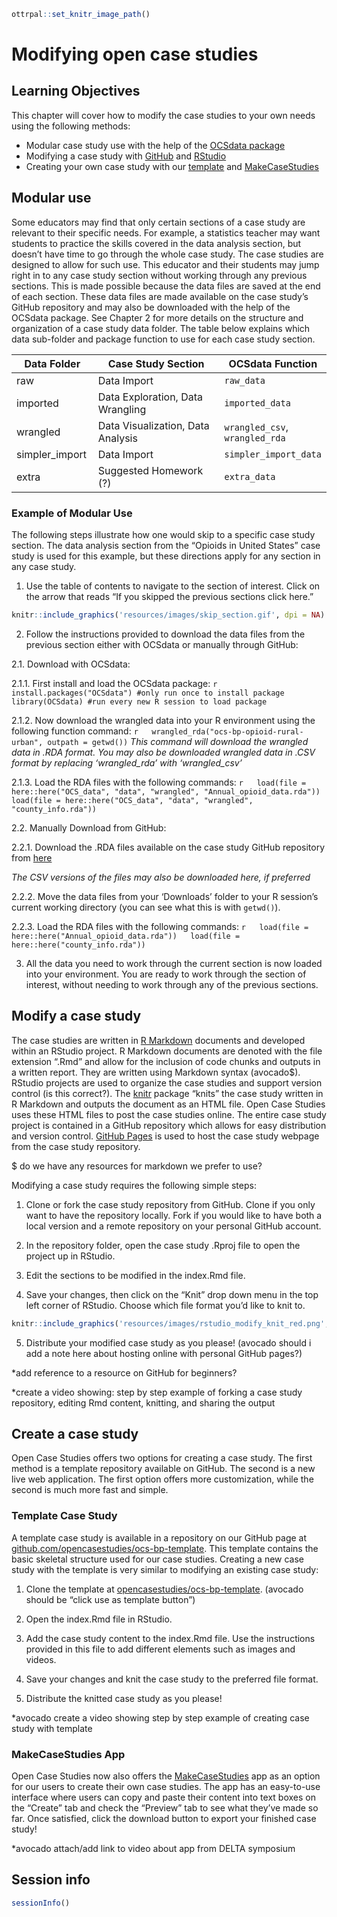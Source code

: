 
```r
ottrpal::set_knitr_image_path()
```

# Modifying open case studies

## Learning Objectives

This chapter will cover how to modify the case studies to your own needs using the following methods:  

- Modular case study use with the help of the [OCSdata package](https://github.com/opencasestudies/OCSdata)
- Modifying a case study with [GitHub](https://github.com/opencasestudies) and [RStudio](https://www.rstudio.com/)
- Creating your own case study with our [template](https://github.com/opencasestudies/ocs-bp-template) and [MakeCaseStudies](https://rsconnect.biostat.jhsph.edu/MakeCaseStudies/)

## Modular use

Some educators may find that only certain sections of a case study are relevant to their specific needs. For example, a statistics teacher may want students to practice the skills covered in the data analysis section, but doesn't have time to go through the whole case study. The case studies are designed to allow for such use. This educator and their students may jump right in to any case study section without working through any previous sections. This is made possible because the data files are saved at the end of each section. These data files are made available on the case study's GitHub repository and may also be downloaded with the help of the OCSdata package. See Chapter 2 for more details on the structure and organization of a case study data folder. The table below explains which data sub-folder and package function to use for each case study section.

| Data Folder | Case Study Section | OCSdata Function |
| ----- | -------- | ------ |
| raw | Data Import | `raw_data` |
| imported | Data Exploration, Data Wrangling | `imported_data` |
| wrangled | Data Visualization, Data Analysis | `wrangled_csv`, `wrangled_rda` |
| simpler_import | Data Import | `simpler_import_data` |
| extra | Suggested Homework (?) | `extra_data` |

### Example of Modular Use

The following steps illustrate how one would skip to a specific case study section. The data analysis section from the "Opioids in United States" case study is used for this example, but these directions apply for any section in any case study.

1) Use the table of contents to navigate to the section of interest. Click on the arrow that reads "If you skipped the previous sections click here."

```r
knitr::include_graphics('resources/images/skip_section.gif', dpi = NA)
```

2) Follow the instructions provided to download the data files from the previous section either with OCSdata or manually through GitHub:

2.1. Download with OCSdata:

  2.1.1. First install and load the OCSdata package:
  ```r
  install.packages("OCSdata") #only run once to install package
  library(OCSdata) #run every new R session to load package
  ```

  2.1.2. Now download the wrangled data into your R environment using the following function command:
  ```r
  wrangled_rda("ocs-bp-opioid-rural-urban", outpath = getwd())
  ```
  *This command will download the wrangled data in .RDA format. You may also be downloaded wrangled data in .CSV format by replacing 'wrangled_rda' with 'wrangled_csv'*

  2.1.3. Load the RDA files with the following commands:
  ```r
  load(file = here::here("OCS_data", "data", "wrangled", "Annual_opioid_data.rda"))
  load(file = here::here("OCS_data", "data", "wrangled", "county_info.rda"))
  ```

2.2. Manually Download from GitHub:

  2.2.1. Download the .RDA files available on the case study GitHub repository from [here](https://github.com/opencasestudies/ocs-bp-opioid-rural-urban/tree/master/data/wrangled)

  *The CSV versions of the files may also be downloaded here, if preferred*

  2.2.2. Move the data files from your 'Downloads' folder to your R session's current working directory (you can see what this is with ```getwd()```).

  2.2.3. Load the RDA files with the following commands:
  ```r
  load(file = here::here("Annual_opioid_data.rda"))
  load(file = here::here("county_info.rda"))
  ```

3) All the data you need to work through the current section is now loaded into your environment. You are ready to work through the section of interest, without needing to work through any of the previous sections.

## Modify a case study

The case studies are written in [R Markdown](https://rmarkdown.rstudio.com/) documents and developed within an RStudio project. R Markdown documents are denoted with the file extension ".Rmd" and allow for the inclusion of code chunks and outputs in a written report. They are written using Markdown syntax (avocado$). RStudio projects are used to organize the case studies and support version control (is this correct?). The [knitr](https://yihui.org/knitr/) package "knits" the case study written in R Markdown and outputs the document as an HTML file. Open Case Studies uses these HTML files to post the case studies online. The entire case study project is contained in a GitHub repository which allows for easy distribution and version control. [GitHub Pages](https://pages.github.com/) is used to host the case study webpage from the case study repository.

$ do we have any resources for markdown we prefer to use?

Modifying a case study requires the following simple steps:

1. Clone or fork the case study repository from GitHub. Clone if you only want to have the repository locally. Fork if you would like to have both a local version and a remote repository on your personal GitHub account.

2. In the repository folder, open the case study .Rproj file to open the project up in RStudio.

3. Edit the sections to be modified in the index.Rmd file.

4. Save your changes, then click on the "Knit" drop down menu in the top left corner of RStudio. Choose which file format you'd like to knit to.

```r
knitr::include_graphics('resources/images/rstudio_modify_knit_red.png', dpi = NA)
```

5. Distribute your modified case study as you please! (avocado should i add a note here about hosting online with personal GitHub pages?)

*add reference to a resource on GitHub for beginners?

*create a video showing: step by step example of forking a case study repository, editing Rmd content, knitting, and sharing the output

## Create a case study

Open Case Studies offers two options for creating a case study. The first method is a template repository available on GitHub. The second is a new live web application. The first option offers more customization, while the second is much more fast and simple.

### Template Case Study

A template case study is available in a repository on our GitHub page at [github.com/opencasestudies/ocs-bp-template](https://github.com/opencasestudies/ocs-bp-template). This template contains the basic skeletal structure used for our case studies. Creating a new case study with the template is very similar to modifying an existing case study:

1. Clone the template at [opencasestudies/ocs-bp-template](https://github.com/opencasestudies/ocs-bp-template). (avocado should be "click use as template button")

2. Open the index.Rmd file in RStudio.

3. Add the case study content to the index.Rmd file. Use the instructions provided in this file to add different elements such as images and videos.

4. Save your changes and knit the case study to the preferred file format.

5. Distribute the knitted case study as you please!

*avocado create a video showing step by step example of creating case study with template

### MakeCaseStudies App

Open Case Studies now also offers the [MakeCaseStudies](https://rsconnect.biostat.jhsph.edu/MakeCaseStudies/) app as an option for our users to create their own case studies. The app has an easy-to-use interface where users can copy and paste their content into text boxes on the "Create" tab and check the "Preview" tab to see what they’ve made so far. Once satisfied, click the download button to export your finished case study!

*avocado attach/add link to video about app from DELTA symposium

## Session info

```r
sessionInfo()
```
